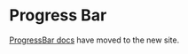 
<Meta title="Components/Status and Feedback/ProgressBar" />

# Progress Bar

[ProgressBar docs](https://atlantis.getjobber.com/components/ProgressBar) have moved to the new site.
